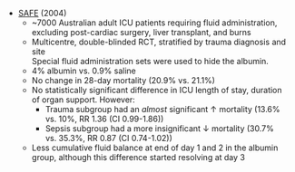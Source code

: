 * [SAFE](http://www.nejm.org/doi/pdf/10.1056/NEJMoa040232) (2004)
	* ~7000 Australian adult ICU patients requiring fluid administration, excluding post-cardiac surgery, liver transplant, and burns
	* Multicentre, double-blinded RCT, stratified by trauma diagnosis and site\
	Special fluid administration sets were used to hide the albumin.
	* 4% albumin vs. 0.9% saline
	* No change in 28-day mortality (20.9% vs. 21.1%)
	* No statistically significant difference in ICU length of stay, duration of organ support. However:
		* Trauma subgroup had an *almost* significant ↑ mortality (13.6% vs. 10%, RR 1.36 (CI 0.99-1.86))\
		* Sepsis subgroup had a more insignificant ↓ mortality (30.7% vs. 35.3%, RR 0.87 (CI 0.74-1.02))
	* Less cumulative fluid balance at end of day 1 and 2 in the albumin group, although this difference started resolving at day 3
